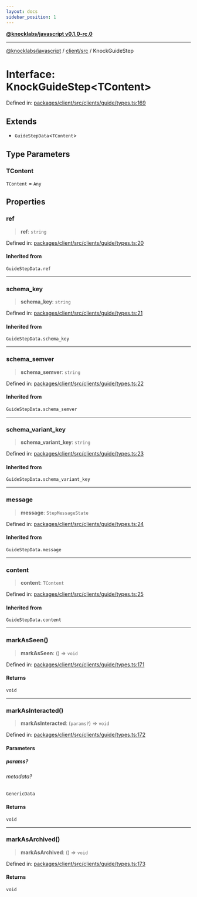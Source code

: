 ```yaml
---
layout: docs
sidebar_position: 1
---
```


[**@knocklabs/javascript v0.1.0-rc.0**](../../../index.mdx)

***

[@knocklabs/javascript](../../../modules.mdx) / [client/src](../index.mdx) / KnockGuideStep

# Interface: KnockGuideStep\<TContent\>

Defined in: [packages/client/src/clients/guide/types.ts:169](https://github.com/knocklabs/javascript/blob/main/packages/client/src/clients/guide/types.ts#L169)

## Extends

- `GuideStepData`\<`TContent`\>

## Type Parameters

### TContent

`TContent` = `Any`

## Properties

### ref

> **ref**: `string`

Defined in: [packages/client/src/clients/guide/types.ts:20](https://github.com/knocklabs/javascript/blob/main/packages/client/src/clients/guide/types.ts#L20)

#### Inherited from

`GuideStepData.ref`

***

### schema\_key

> **schema\_key**: `string`

Defined in: [packages/client/src/clients/guide/types.ts:21](https://github.com/knocklabs/javascript/blob/main/packages/client/src/clients/guide/types.ts#L21)

#### Inherited from

`GuideStepData.schema_key`

***

### schema\_semver

> **schema\_semver**: `string`

Defined in: [packages/client/src/clients/guide/types.ts:22](https://github.com/knocklabs/javascript/blob/main/packages/client/src/clients/guide/types.ts#L22)

#### Inherited from

`GuideStepData.schema_semver`

***

### schema\_variant\_key

> **schema\_variant\_key**: `string`

Defined in: [packages/client/src/clients/guide/types.ts:23](https://github.com/knocklabs/javascript/blob/main/packages/client/src/clients/guide/types.ts#L23)

#### Inherited from

`GuideStepData.schema_variant_key`

***

### message

> **message**: `StepMessageState`

Defined in: [packages/client/src/clients/guide/types.ts:24](https://github.com/knocklabs/javascript/blob/main/packages/client/src/clients/guide/types.ts#L24)

#### Inherited from

`GuideStepData.message`

***

### content

> **content**: `TContent`

Defined in: [packages/client/src/clients/guide/types.ts:25](https://github.com/knocklabs/javascript/blob/main/packages/client/src/clients/guide/types.ts#L25)

#### Inherited from

`GuideStepData.content`

***

### markAsSeen()

> **markAsSeen**: () => `void`

Defined in: [packages/client/src/clients/guide/types.ts:171](https://github.com/knocklabs/javascript/blob/main/packages/client/src/clients/guide/types.ts#L171)

#### Returns

`void`

***

### markAsInteracted()

> **markAsInteracted**: (`params?`) => `void`

Defined in: [packages/client/src/clients/guide/types.ts:172](https://github.com/knocklabs/javascript/blob/main/packages/client/src/clients/guide/types.ts#L172)

#### Parameters

##### params?

###### metadata?

`GenericData`

#### Returns

`void`

***

### markAsArchived()

> **markAsArchived**: () => `void`

Defined in: [packages/client/src/clients/guide/types.ts:173](https://github.com/knocklabs/javascript/blob/main/packages/client/src/clients/guide/types.ts#L173)

#### Returns

`void`
